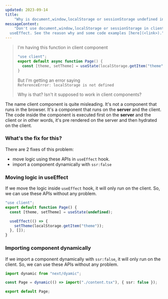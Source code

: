 ```yaml
---
updated: 2023-09-14
title: 
    "Why is document,window,localStorage or sessionStorage undefined in client components?"
messageContent:
    "Don't use document,window,localStorage or sessionStorage in client components outside of
  useEffect. See the reason why and some code examples [here](<link>)."
---
```


> I'm having this function in client component
>
> ```ts
> "use client";
> export default async function Page() {
>   const [theme, setTheme] = useState(localStorage.getItem("theme"));
> }
> ```
>
> But I'm getting an error saying  
> `ReferenceError: localStorage is not defined`
>
> Why is that? Isn't it supposed to work in client components?

The name client component is quite misleading. It's not a component that runs in the browser. It's a
component that runs on the **server** and the client. The code inside the component is executed
first on the **server** and the client or in other words, it's pre rendered on the server and then
hydrated on the client.

### What's the fix for this?

There are 2 fixes of this problem:

- move logic using these APIs in `useEffect` hook.
- import a component dynamically with `ssr:false
  `

### Moving logic in useEffect

If we move the logic inside `useEffect` hook, it will only run on the client. So, we can use these
APIs without any problem.

```ts
"use client";
export default function Page() {
  const [theme, setTheme] = useState(undefined);

  useEffect(() => {
    setTheme(localStorage.getItem("theme"));
  }, []);
}
```

### Importing component dynamically

If we import a component dynamically with `ssr:false`, it will only run on the client. So, we can
use these APIs without any problem.

```ts
import dynamic from "next/dyamic";

const Page = dynamic(() => import("./content.tsx"), { ssr: false });

export default Page;
```

